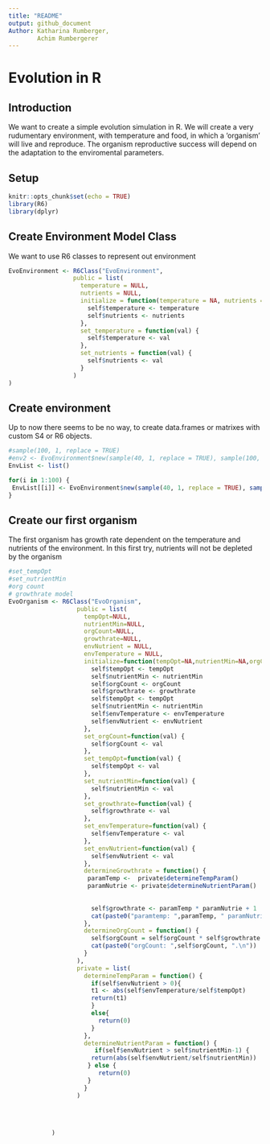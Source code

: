 ```yaml
---
title: "README"
output: github_document
Author: Katharina Rumberger,
        Achim Rumbergerer
---
```

# Evolution in R

## Introduction
We want to create a simple evolution simulation in R.
We will create a very rudumentary environment, with temperature and food, in which a 'organism' will live and reproduce. The organism reproductive success will depend on the adaptation to the enviromental parameters. 

## Setup

```r
knitr::opts_chunk$set(echo = TRUE)
library(R6)
library(dplyr)
```

## Create Environment Model Class 

We want to use R6 classes to represent out environment 
```r
EvoEnvironment <- R6Class("EvoEnvironment",
                  public = list(
                    temperature = NULL,
                    nutrients = NULL,
                    initialize = function(temperature = NA, nutrients = NA) {
                      self$temperature <- temperature
                      self$nutrients <- nutrients
                    },
                    set_temperature = function(val) {
                      self$temperature <- val
                    },
                    set_nutrients = function(val) {
                      self$nutrients <- val
                    }
                  )
)
```

## Create environment
Up to now there seems to be no way, to create data.frames or matrixes with custom S4 or R6 objects.


```r
#sample(100, 1, replace = TRUE)
#env2 <- EvoEnvironment$new(sample(40, 1, replace = TRUE), sample(100, 1, replace = TRUE))
EnvList <- list()

for(i in 1:100) {
 EnvList[[i]] <- EvoEnvironment$new(sample(40, 1, replace = TRUE), sample(100, 1, replace = TRUE))
}

```

## Create our first organism
The first organism has growth rate dependent on the temperature and nutrients of the environment.
In this first try, nutrients will not be depleted by the organism
```r
#set_tempOpt
#set_nutrientMin
#org count
# growthrate model
EvoOrganism <- R6Class("EvoOrganism",
                   public = list(
                     tempOpt=NULL,
                     nutrientMin=NULL,
                     orgCount=NULL,
                     growthrate=NULL,
                     envNutrient = NULL,
                     envTemperature = NULL,
                     initialize=function(tempOpt=NA,nutrientMin=NA,orgCount=NA,growthrate=NA, envTemperature=NA,envNutrient=NA){
                       self$tempOpt <- tempOpt
                       self$nutrientMin <- nutrientMin
                       self$orgCount <- orgCount
                       self$growthrate <- growthrate
                       self$tempOpt <- tempOpt
                       self$nutrientMin <- nutrientMin
                       self$envTemperature <- envTemperature
                       self$envNutrient <- envNutrient
                     },
                     set_orgCount=function(val) {
                       self$orgCount <- val
                     },
                     set_tempOpt=function(val) {
                       self$tempOpt <- val
                     },
                     set_nutrientMin=function(val) {
                       self$nutrientMin <- val
                     },
                     set_growthrate=function(val) {
                       self$growthrate <- val
                     },
                     set_envTemperature=function(val) {
                       self$envTemperature <- val
                     },
                     set_envNutrient=function(val) {
                       self$envNutrient <- val
                     },
                     determineGrowthrate = function() {
                      paramTemp <-  private$determineTempParam()
                      paramNutrie <- private$determineNutrientParam()
                     
                     
                       self$growthrate <- paramTemp * paramNutrie + 1
                       cat(paste0("paramtemp: ",paramTemp, " paramNutrie: ",paramNutrie,".\n"))
                     },
                     determineOrgCount = function() {
                       self$orgCount = self$orgCount * self$growthrate
                       cat(paste0("orgCount: ",self$orgCount, ".\n"))
                     }
                   ),
                   private = list(
                     determineTempParam = function() {
                       if(self$envNutrient > 0){
                       t1 <- abs(self$envTemperature/self$tempOpt)
                       return(t1)
                       }
                       else{
                         return(0)
                       }
                     },
                     determineNutrientParam = function() {
                        if(self$envNutrient > self$nutrientMin-1) {
                       return(abs(self$envNutrient/self$nutrientMin))
                      } else {
                         return(0)
                      }
                     }
                   )
                       
                       
                       
                       
            )

```